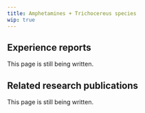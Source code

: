 ---
title: Amphetamines + Trichocereus species
wip: true
---

## Experience reports

This page is still being written.

## Related research publications

This page is still being written.

